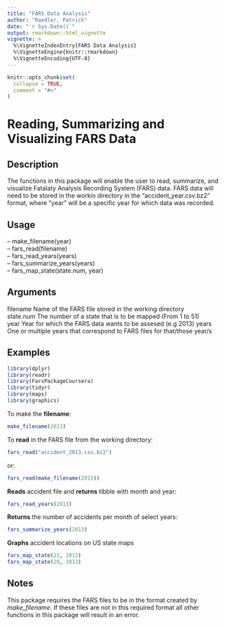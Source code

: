 ```yaml
---
title: "FARS Data Analysis"
author: "Raedler, Patrick"
date: "`r Sys.Date()`"
output: rmarkdown::html_vignette
vignette: >
  %\VignetteIndexEntry{FARS Data Analysis}
  %\VignetteEngine{knitr::rmarkdown}
  %\VignetteEncoding{UTF-8}
---
```


```r
knitr::opts_chunk$set(
  collapse = TRUE,
  comment = "#>"
)
```

# Reading, Summarizing and Visualizing FARS Data

## Description

The functions in this package will enable the user to read, summarize, and visualize Fatalaty Analysis Recording System (FARS)
data. FARS data will need to be stored in the workin directory in the "accident_year.csv.bz2" format, where "year" will be a 
specific year for which data was recorded.  

## Usage

-- make_filename(year)  
-- fars_read(filename)  
-- fars_read_years(years)  
-- fars_summarize_years(years)  
-- fars_map_state(state.num, year)  

## Arguments 

filename    Name of the FARS file stored in the working directory  
state.num   The number of a state that is to be mapped (From 1 to 51)  
year        Year for which the FARS data wants to be assesed (e.g 2013)
years       One or multiple years that correspond to FARS files for that/those year/s  

## **Examples**
```r
library(dplyr)
library(readr)
library(FarsPackageCoursera)
library(tidyr)
library(maps)
library(graphics)

```

To make the **filename**:
```r
make_filename(2013)
```

To **read** in the FARS file from the working directory:
```r
fars_read("accident_2013.csv.bz2")
```
or:
```r
fars_read(make_filename(2013))
```

**Reads** accident file and **returns** tibble with month and year:
```r
fars_read_years(2013)
```

**Returns** the number of accidents per month of select years:
```r
fars_summarize_years(2013)
```

**Graphs** accident locations on US state maps
```r
fars_map_state(23, 2013)
fars_map_state(29, 2013)
```

## Notes

This package requires the FARS files to be in the format created by *make_filename*. If these files are not in this required format all other functions in this package will result in an error.  
